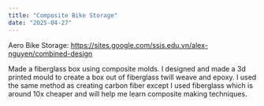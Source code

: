 ```yaml
---
title: "Composite Bike Storage"
date: "2025-04-27"
---
```


Aero Bike Storage: https://sites.google.com/ssis.edu.vn/alex-nguyen/combined-design

Made a fiberglass box using composite molds.
I designed and made a 3d printed mould to create a box out of fiberglass twill weave and epoxy. I used the same method as creating carbon fiber except I used fiberglass which is around 10x cheaper and will help me learn composite making techniques.
